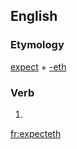 ==English==

===Etymology===
[[expect]] + [[-eth]]

===Verb===
{{infl|en|verb form}}

# {{archaic third-person singular of|expect}}

[[fr:expecteth]]